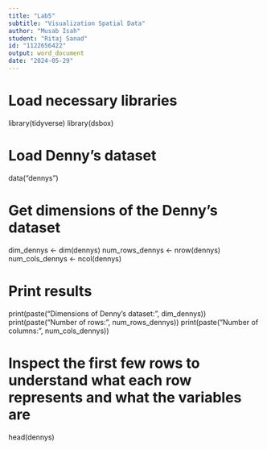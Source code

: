 ---
title: "Lab5"
subtitle: "Visualization Spatial Data"
author: "Musab Isah"
student: "Ritaj Sanad"
id: "1122656422"
output: word_document
date: "2024-05-29"
---

# Load necessary libraries
library(tidyverse)
library(dsbox)

# Load Denny's dataset
data("dennys")

# Get dimensions of the Denny’s dataset
dim_dennys <- dim(dennys)
num_rows_dennys <- nrow(dennys)
num_cols_dennys <- ncol(dennys)

# Print results
print(paste("Dimensions of Denny's dataset:", dim_dennys))
print(paste("Number of rows:", num_rows_dennys))
print(paste("Number of columns:", num_cols_dennys))

# Inspect the first few rows to understand what each row represents and what the variables are
head(dennys)

